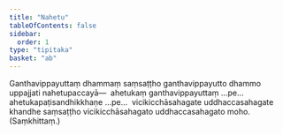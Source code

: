 ```yaml
---
title: "Nahetu"
tableOfContents: false
sidebar:
  order: 1
type: "tipitaka"
basket: "ab"
---
```



<DynamicBreadcrumb />

<Division number="65">

<Paragraph number="1763">
Ganthavippayuttaṃ dhammaṃ saṃsaṭṭho ganthavippayutto dhammo uppajjati nahetupaccayā—  ahetukaṃ ganthavippayuttaṃ …pe…  ahetukapaṭisandhikkhaṇe …pe…  vicikicchāsahagate uddhaccasahagate khandhe saṃsaṭṭho vicikicchāsahagato uddhaccasahagato moho. (Saṃkhittaṃ.)
</Paragraph>
</Division>